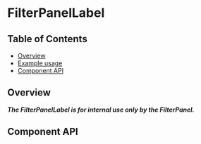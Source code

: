 
# FilterPanelLabel

## Table of Contents

- [Overview](#overview)
- [Example usage](#example-usage)
- [Component API](#component-api)

## Overview

_**The FilterPanelLabel is for internal use only by the FilterPanel.**_

<Canvas>
  <Story of={FilterPanelLabelStories.Default} />
</Canvas>

## Component API

<ArgsTable />
